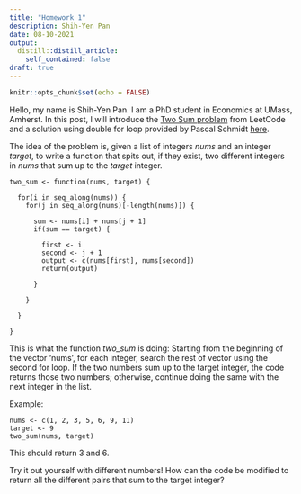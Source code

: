 ```yaml
---
title: "Homework 1"
description: Shih-Yen Pan
date: 08-10-2021
output:
  distill::distill_article:
    self_contained: false
draft: true
---
```



```r
knitr::opts_chunk$set(echo = FALSE)
```

Hello, my name is Shih-Yen Pan. I am a PhD student in Economics at UMass, Amherst.
In this post, I will introduce the [Two Sum problem](https://leetcode.com/problems/two-sum/) from LeetCode and a solution using double for loop provided by Pascal Schmidt [here](https://thatdatatho.com/two-sum-leetcode-four-algorithms-implemented-in-r/).

The idea of the problem is, given a list of integers *nums* and an integer *target*, to write a function that spits out, if they exist, two different integers in *nums* that sum up to the *target* integer.

```
two_sum <- function(nums, target) {

  for(i in seq_along(nums)) {
    for(j in seq_along(nums)[-length(nums)]) {
      
      sum <- nums[i] + nums[j + 1]
      if(sum == target) {
        
        first <- i
        second <- j + 1
        output <- c(nums[first], nums[second])
        return(output)
        
      }
      
    }
    
  }
  
}
```
This is what the function *two_sum* is doing: Starting from the beginning of the vector 'nums', for each integer, search the rest of vector using the second for loop. If the two numbers sum up to the target integer, the code returns those two numbers; otherwise, continue doing the same with the next integer in the list.


Example:

```
nums <- c(1, 2, 3, 5, 6, 9, 11)
target <- 9
two_sum(nums, target)
```
This should return 3 and 6.

Try it out yourself with different numbers! How can the code be modified to return all the different pairs that sum to the target integer?




